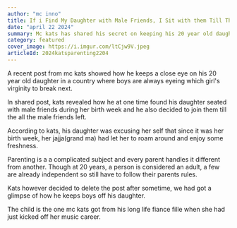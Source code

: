 ```yaml
---
author: "mc inno"
title: If i Find My Daughter with Male Friends, I Sit with them Till They Leave, Mc Kats
date: "april 22 2024"
summary: Mc kats has shared his secret on keeping his 20 year old daughter off boys till she is ready for relationships
category: featured
cover_image: https://i.imgur.com/ltCjw9V.jpeg
articleId: 2024katsparenting2204
---
```


A recent post from mc kats showed how he keeps a close eye on his 20 year old daughter in a country where boys are always eyeing which girl's virginity to break next.

In shared post, kats revealed how he at one time found his daughter seated with male friends during her birth week and he also decided to join them till the all the male friends left.

According to kats, his daughter was excusing her self that since it was her birth week, her jajja(grand ma) had let her to roam around and enjoy some freshness.

Parenting is a a complicated subject and every parent handles it different from another. Though at 20 years, a person is considered an adult, a few are already independent so still have to follow their parents rules.

Kats however decided to delete the post after sometime, we had got a glimpse of how he keeps boys off his daughter.

The child is the one mc kats got from his long life fiance fille when she had just kicked off her music career.
